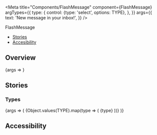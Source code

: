 
<Meta
  title="Components/FlashMessage"
  component={FlashMessage}
  argTypes={{
    type: {
      control: {type: 'select', options: TYPE},
    },
  }}
  args={{
    text: 'New message in your inbox!',
  }}
/>

<PageHeader>FlashMessage</PageHeader>

- [Stories](#stories)
- [Accesibility](#accessibility)

## Overview

<Canvas>
  <Story name="Default">{args => <FlashMessage {...args} />}</Story>
</Canvas>

<ArgsTable story="Default" />

## Stories

### Types

<Canvas>
  <Story name="Types">
    {args => (
      <StoryVariantTable>
        {Object.values(TYPE).map(type => (
          <tr key={type}>
            <td>
              <Headline
                extraBold
                transform="uppercase"
                type="span"
                color="text-gray-40"
                size="medium"
                align="to-right"
              >
                {type}
              </Headline>
            </td>
            <td width="500">
              <FlashMessage {...args} type={type} />
            </td>
          </tr>
        ))}
      </StoryVariantTable>
    )}
  </Story>
</Canvas>

## Accessibility

<FlashMessageA11y />
